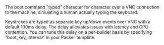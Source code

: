 <!-- Code generated from the comments of the VNCConfig struct in bootcommand/config.go; DO NOT EDIT MANUALLY -->

The boot command "typed" character for character over a VNC connection to
the machine, simulating a human actually typing the keyboard.

Keystrokes are typed as separate key up/down events over VNC with a default
100ms delay. The delay alleviates issues with latency and CPU contention.
You can tune this delay on a per-builder basis by specifying
"boot_key_interval" in your Packer template.
